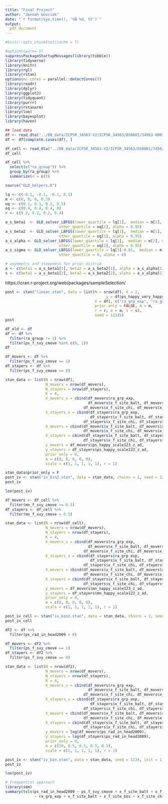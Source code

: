 ```yaml
---
title: "Final Project"
author: "Jennah Gosciak"
date: "`r format(Sys.time(), '%B %d, %Y')`"
output:
  pdf_document
---
```


```r
#knitr::opts_chunk$set(cache = T)
```

```r
#options(warn=-1)
suppressPackageStartupMessages(library(tibble))
library(tidyverse)
library(knitr)
library(rgl)
library(rstan)
options(mc.cores = parallel::detectCores())
library(readr)
library(dplyr)
library(ggplot2)
library(tidyquant)
library(purrr)
library(rstanarm)
library(loo)
library(bayesplot)
library(haven)
```

```r
## load data
df <- read_dta("../00_data/ICPSR_34563-V2/ICPSR_34563/DS0001/34563-0001-Zipped_package/mto_sci_puf_pseudo_20130206.dta")
df <- df[complete.cases(df), ]

df_cell <- read_dta("../00_data/ICPSR_34563-V2/ICPSR_34563/DS0001/34563-0001-Zipped_package/mto_sci_puf_cells_20130206.dta")
df_cell
```
```r
df_cell %>% 
  select(c("ra_group")) %>%
  group_by(ra_group) %>% 
  summarize(n = n())
```


```r
source("GLD_helpers.R")

lq <- c(-0.1, -0.1, -0.1, 0.1)
m <- c(0, 0, 0, 0.3)
uq <- c(0.1, 0.1, 0.1, 0.5)
oq <- c(0.4, 0.4, 0.4, 0) 
r <- c(0.2, 0.2, 0.2, 0.4)

a_s_beta1  <- GLD_solver_LBFGS(lower_quartile = lq[1],  median = m[1], upper_quartile = uq[1],
                        other_quantile = oq[1], alpha = 0.95)
a_s_beta2  <- GLD_solver_LBFGS(lower_quartile = lq[1],  median = m[1], upper_quartile = uq[1],
                        other_quantile = oq[1], alpha = 0.95)
a_s_alpha <- GLD_solver_LBFGS(lower_quartile = lq[2],  median = m[2], upper_quartile = uq[3],
                        other_quantile = oq[2], alpha = 0.95)
a_s_sigma <- GLD_solver_LBFGS(lower_quartile = lq[3]-0.01,  median = m[3], upper_quartile = uq[3],
                        other_quantile = 0, alpha = 0)

# asymmetry and steepness for prior distrib
a <- c(beta1 = a_s_beta1[1], beta2 = a_s_beta2[1], alpha = a_s_alpha[1], sigma = a_s_sigma[1])
s <- c(beta1 = a_s_beta1[2], beta2 = a_s_beta2[2], alpha = a_s_alpha[2], sigma = a_s_sigma[2])
```

https://cran.r-project.org/web/packages/sampleSelection/

```r
post <- stan("linear.stan", data = list(N = nrow(df), K = 2, 
                                             y = df$ps_happy_very_happy_ad, 
                                        X = df[, c("ra_grp_exp", "ra_grp_s8")],
                                        prior_only = FALSE, m = m, 
                                        r = r, a = a, s = s),
                                        seed = 12345)
post
```
```r
df_old <- df
df <- df %>% 
  filter(ra_group != 2) %>% 
  filter(ps_f_svy_cmove %in% c(0, 1))
df
```
```r
df_movers <- df %>% 
  filter(ps_f_svy_cmove == 1)
df_stayers <- df %>% 
  filter(ps_f_svy_cmove == 0)

stan_data <- list(N = nrow(df),
                  N_movers = nrow(df_movers),
                  N_stayers = nrow(df_stayers),
                  K = 4,
                  X_movers_s = cbind(df_movers$ra_grp_exp,
                                     df_movers$x_f_site_balt, df_movers$x_f_site_bos,
                                   df_movers$x_f_site_chi, df_movers$x_f_site_la),
                  X_stayers_s = cbind(df_stayers$ra_grp_exp,
                                      df_stayers$x_f_site_balt, df_stayers$x_f_site_bos,
                                   df_stayers$x_f_site_chi, df_stayers$x_f_site_la),
                  X_movers = cbind(df_movers$x_f_site_balt, df_movers$x_f_site_bos,
                                   df_movers$x_f_site_chi, df_movers$x_f_site_la),
                  X_stayers = cbind(df_stayers$x_f_site_balt, df_stayers$x_f_site_bos,
                                   df_stayers$x_f_site_chi, df_stayers$x_f_site_la),
                  y_movers = df_movers$ps_happy_scale123_z_ad,
                  y_stayers = df_stayers$ps_happy_scale123_z_ad,
                  prior_only = 0,
                  m = c(0, 0, 0, 0, 0),
                  scale = c(1, 1, 1, 1, 1), r = 1)
```


```r
stan_data$prior_only = F
post_iv <- stan("iv_bin2.stan", data = stan_data, chains = 1, seed = 1234, init = 1)
post_iv
```
```r
loo(post_iv)
```

```r
df_movers <- df_cell %>% 
  filter(mn_f_svy_cmove >= 0.5)
df_stayers <- df_cell %>% 
  filter(mn_f_svy_cmove < 0.5)

stan_data <- list(N = nrow(df_cell),
                  N_movers = nrow(df_movers),
                  N_stayers = nrow(df_stayers),
                  K = 4,
                  X_movers_s = cbind(df_movers$ra_grp_exp,
                                     df_movers$x_f_site_balt, df_movers$x_f_site_bos,
                                   df_movers$x_f_site_chi, df_movers$x_f_site_la),
                  X_stayers_s = cbind(df_stayers$ra_grp_exp,
                                      df_stayers$x_f_site_balt, df_stayers$x_f_site_bos,
                                   df_stayers$x_f_site_chi, df_stayers$x_f_site_la),
                  X_movers = cbind(df_movers$x_f_site_balt, df_movers$x_f_site_bos,
                                   df_movers$x_f_site_chi, df_movers$x_f_site_la),
                  X_stayers = cbind(df_stayers$x_f_site_balt, df_stayers$x_f_site_bos,
                                   df_stayers$x_f_site_chi, df_stayers$x_f_site_la),
                  y_movers = df_movers$mn_happy_scale123_z_ad,
                  y_stayers = df_stayers$mn_happy_scale123_z_ad,
                  prior_only = 0,
                  m = c(0, 0, 0, 0, 0),
                  scale = c(1, 1, 1, 1, 1), r = 1)

post_iv_cell <- stan("iv_bin2.stan", data = stan_data, chains = 1, seed = 1234, init = 1)
post_iv_cell
```

```r
df2 <- df %>% 
  filter(ps_rad_in_head2009 > 0)

df_movers <- df2 %>% 
  filter(ps_f_svy_cmove == 1)
df_stayers <- df2 %>% 
  filter(ps_f_svy_cmove == 0)

stan_data <- list(N = nrow(df2),
                  N_movers = nrow(df_movers),
                  N_stayers = nrow(df_stayers),
                  K = 4,
                  X_movers_s = cbind(df_movers$ra_grp_exp,
                                     df_movers$x_f_site_balt, df_movers$x_f_site_bos,
                                   df_movers$x_f_site_chi, df_movers$x_f_site_la),
                  X_stayers_s = cbind(df_stayers$ra_grp_exp,
                                      df_stayers$x_f_site_balt, df_stayers$x_f_site_bos,
                                   df_stayers$x_f_site_chi, df_stayers$x_f_site_la),
                  X_movers = cbind(df_movers$x_f_site_balt, df_movers$x_f_site_bos,
                                   df_movers$x_f_site_chi, df_movers$x_f_site_la),
                  X_stayers = cbind(df_stayers$x_f_site_balt, df_stayers$x_f_site_bos,
                                   df_stayers$x_f_site_chi, df_stayers$x_f_site_la),
                  y_movers = log(df_movers$ps_rad_in_head2009),
                  y_stayers = log(df_stayers$ps_rad_in_head2009),
                  prior_only = 0,
                  m = c(10, 0.5, 0.5, 0.5, 0.5),
                  scale = c(1, 1, 1, 1, 1), r = 1)

post_iv <- stan("iv_bin.stan", data = stan_data, seed = 1234, init = 1, chains = 1)
post_iv
```

```r
loo(post_iv)
```


```r
# frequentist approach
library(sem)
summary(tsls(ps_rad_in_head2009 ~ ps_f_svy_cmove + x_f_site_balt + x_f_site_bos + x_f_site_chi + x_f_site_la, 
             ~ ra_grp_exp + x_f_site_balt + x_f_site_bos + x_f_site_chi + x_f_site_la, data=df))
```




